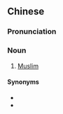 {{also|伊斯兰教徒}}
==Chinese==
{{zh-forms|s=伊斯兰教徒|type=41}}

===Pronunciation===
{{zh-pron
|m=yīsīlán jiàotú
|c=ji1 si1 laan4 gaau3 tou4
|cat=n
}}

===Noun===
{{zh-noun}}

# [[Muslim]] {{gloss|believer of Islam}}

====Synonyms====
* {{zh-l|穆斯林}}
* {{zh-l|回教徒}}

{{zh-cat|Islam}}